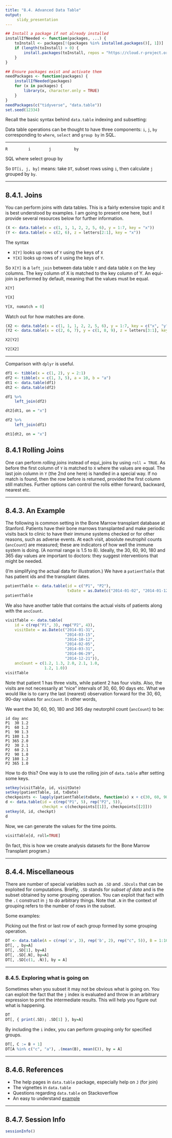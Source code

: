 ```yaml
---
title: "8.4. Advanced Data Table"
output:
     slidy_presentation
---
```


```r
## Install a package if not already installed
installIfNeeded <- function(packages, ...) {
    toInstall <- packages[!(packages %in% installed.packages()[, 1])]
    if (length(toInstall) > 0) {
        install.packages(toInstall, repos = "https://cloud.r-project.org")
    }
}

## Ensure packages exist and activate them
needPackages <- function(packages) {
    installIfNeeded(packages)
    for (x in packages) {
        library(x, character.only = TRUE)
    }
}
needPackages(c("tidyverse", "data.table"))
set.seed(12334)
```

Recall the basic syntax behind `data.table` indexing and subsetting:

Data table operations can be thought to have three components: `i`,
`j`, `by` corresponding to `where`, `select` and `group by` in SQL.


-------     ------ ----------   ---------
    R         i        j          by
  SQL       where    select     group by


So `DT[i, j, by]` means: take `DT`, subset rows using `i`, then
calculate `j` grouped by `by`.

___

## 8.4.1. Joins

You can perform joins with data tables.  This is a fairly extensive
topic and it is best understood by examples. I am going to present one
here, but I provide several resources below for further information.

```r
(X <- data.table(x = c(1, 1, 1, 2, 2, 5, 6), y = 1:7, key = "x"))
(Y <- data.table(x = c(2, 6), z = letters[2:1], key = "x"))
```

The syntax

- `X[Y]` looks up rows of `Y` using the keys of `X`
- `Y[X]` looks up rows of `X` using the keys of `Y`.


So `X[Y]` is a `left_join` between data table `Y` and data table `X`
on the key columns. The key column of X is matched to the key column
of Y.  An equi-join is performed by default, meaning that the values
must be equal.


```r
X[Y]
```


```r
Y[X]
```

```r
Y[X, nomatch = 0]
```

Watch out for how matches are done.

```r
(X2 <- data.table(x = c(1, 1, 1, 2, 2, 5, 6), y = 1:7, key = c("x", "y")))
(Y2 <- data.table(x = c(2, 6, 7), y = c(1, 8, 9), z = letters[3:1], key = c("x", "y") ))
```

```r
X2[Y2]
```

```r
Y2[X2]
```
___

Comparison with `dplyr` is useful.

```r
df1 <- tibble(x = c(1, 2), y = 2:1)
df2 <- tibble(x = c(1, 3, 5), a = 10, b = "a")
dt1 <- data.table(df1)
dt2 <- data.table(df2)

df1 %>%
    left_join(df2)

dt2[dt1, on = "x"]
```

```r
df2 %>%
    left_join(df1)

dt1[dt2, on = "x"]
```



## 8.4.1 Rolling Joins

One can perform _rolling joins_ instead of equi_joins by using `roll =
TRUE`. As before the first column of `Y` is matched to `X` where the
values are equal. The last join column in `Y` (the 2nd one here) is
handled in a special way. If no match is found, then the row before is
returned, provided the first column still matches.  Further options
can control the rolls either forward, backward, nearest etc.

___

## 8.4.3. An Example

The following is common setting in the Bone Marrow transplant database
at Stanford. Patients have their bone marrows transplanted and make
periodic visits back to clinic to have their immune systems checked or
for other reasons, such as adverse events. At each visit, absolute
neutrophil counts (`ancCount`) are measured; these are indicators of
how well the immune system is doing. (A normal range is 1.5 to
8). Ideally, the 30, 60, 90, 180 and 365 day values are important to
doctors: they suggest interventions that might be needed.

(I'm simplifying the actual data for illustration.) We have a
`patientTable` that has patient ids and the transplant dates.

```r
patientTable <- data.table(id = c("P1", "P2"),
                           txDate = as.Date(c("2014-01-02", "2014-01-12")))
patientTable
```

We also have another table that contains the actual visits of
patients along with the `ancCount`.

```r
visitTable <- data.table(
    id = c(rep("P1", 3), rep("P2", 4)),
    visitDate = as.Date(c("2014-01-31",
                          "2014-03-15",
                          "2014-10-12",
                          "2014-02-05",
                          "2014-03-31",
                          "2014-06-29",
                          "2014-12-21")),
    ancCount = c(1.2, 1.3, 2.0, 2.1, 1.0,
                 1.2, 1.0))
visitTable
```

Note that patient 1 has three visits, while patient 2 has four
visits. Also, the visits are not necessarily at "nice" intervals of
30, 60, 90 days etc. What we would like is to carry the last (nearest)
observation forward for the 30, 60, 90-day values for `ancCount`.  In
other words,

We want the 30, 60, 90, 180 and 365 day neutorphil count (`ancCount`)
to be:

```
id day anc
P1  30 1.2
P1  60 1.2
P1  90 1.3
P1 180 1.3
P1 365 2.0
P2  30 2.1
P2  60 2.1
P2  90 1.0
P2 180 1.2
P2 365 1.0
```


How to do this? One way is to use the rolling join of `data.table`
after setting some keys.

```r
setkey(visitTable, id, visitDate)
setkey(patientTable, id, txDate)
checkpoints <- lapply(patientTable$txDate, function(x) x + c(30, 60, 90, 180, 365))
d <- data.table(id = c(rep("P1", 5), rep("P2", 5)),
                checkpt = c(checkpoints[[1]], checkpoints[[2]]))
setkey(d, id, checkpt)
d
```

Now, we can generate the values for the time points.

```r
visitTable[d, roll=TRUE]
```

(In fact, this is how we create analysis datasets for the Bone Marrow
Transplant program.)

___

## 8.4.4. Miscellaneous

There are number of special variables such as `.SD` and `.SDcols` that
can be exploited for computations. Briefly, `.SD` stands for _subset
of data_ and is the subset obtained by some grouping operation.  You
can exploit that fact with the `.(` construct in `j` to do arbitrary
things.  Note that `.N` in the context of grouping refers to the
number of rows in the subset.

Some examples:

Picking out the first or last row of each group formed by some grouping
operation.

```r
DT <- data.table(A = c(rep('a', 3), rep('b', 2), rep("c", 5)), B = 1:10)
DT[, , by=A]
DT[, .SD[1], by=A]
DT[, .SD[.N], by=A]
DT[, .SD[c(1, .N)], by = A]
```

___

### 8.4.5. Exploring what is going on

Sometimes when you subset it may not be obvious what is going on. You
can exploit the fact that the `j` index is evaluated and throw in an
arbitrary expression to print the intermediate results. This will help
you figure out what is happening.

```r
DT
DT[, { print(.SD); .SD[1] }, by=A]
```

By including the `i` index, you can perform grouping only for specified
groups.

```r
DT[, C := B + 1]
DT[A %in% c("c", "a"), .(mean(B), mean(C)), by = A]
```

___

## 8.4.6. References

- The help pages in `data.table` package, especially help on `J` (for
join)
- The vignettes in `data.table`
- Questions regarding `data.table` on Stackoverflow
- An easy to understand [example](https://rstudio-pubs-static.s3.amazonaws.com/52230_5ae0d25125b544caab32f75f0360e775.html)

___

## 8.4.7. Session Info
```r
sessionInfo()
```

